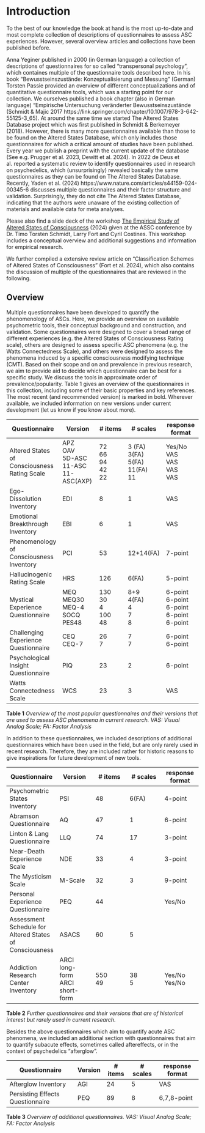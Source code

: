 
# Introduction

To the best of our knowledge the book at hand is the most up-to-date and most complete collection of descriptions of questionnaires to assess ASC experiences. However, several overview articles and collections have been published before. 

Anna Yeginer published in 2000 (in German language) a collection of descriptions of questionnaires for so called "transpersonal psychology", which containes multiple of the questionnaire tools described here. In his book "Bewusstseinszustände: Konzeptualisierung und Messung" (German) Torsten Passie provided an overview of different conceptualizations and of quantitative questionnaire tools, which was a starting point for our collection. We ourselves published a book chapter (also in German language) "Empirische Untersuchung veränderter Bewusstseinszustände (Schmidt & Majic 2017  https://link.springer.com/chapter/10.1007/978-3-642-55125-3_65). At around the same time we started The Altered States Database project which was first published in Schmidt & Berkemeyer (2018). However, there is many more questionnaires available than those to be found on the Altered States Database, which only includes those questionnaires for which a critical amount of studies have been published. Every year we publish a preprint with the current update of the database (See e.g. Prugger et al. 2023, Dewitt et al. 2024).
In 2022 de Deus et al. reported a systematic review to identify questionnaires used in research on psychedelics, which (unsurprisingly) revealed basically the same questionnaires as they can be found on The Altered States Database.
Recently, Yaden et al. (2024) https://www.nature.com/articles/s44159-024-00345-6 discusses multiple questionnaires and their factor structure and validation. Surprisingly, they do not cite The Altered States Database, indicating that the authors were unaware of the existing collection of materials and available data for meta analyses. 

Please also find a slide deck of the workshop [The Empirical Study of Altered States of Consciousness](https://www.researchgate.net/publication/382366098_The_Empirical_Study_of_Altered_States_of_Consciousness_ASSC_Tutorial) (2024) given at the ASSC conference by Dr. Timo Torsten Schmidt, Larry Fort and Cyril Costines. This workshop includes a conceptual overview and additional suggestions and information for empirical research. 

We further compiled a extensive review article on "Classification Schemes of Altered States of Consciousness" (Fort et al. 2024), which also contains the discussion of multiple of the questionnaires that are reviewed in the following.

## Overview 

Multiple questionnaires have been developed to quantify the phenomenology of ASCs. Here, we provide an overview on available psychometric tools, their conceptual background and construction, and validation. Some questionnaires were designed to cover a broad range of different experiences (e.g. the Altered States of Consciousness Rating scale), others are designed to assess specific ASC phenomena (e.g. the Watts Connectedness Scale), and others were designed to assess the phenomena induced by a specific consciousness modifying technique (CMT). Based on their scope and on and prevalence in previous research, we aim to provide aid to decide which questionnaire can be best for a specific study. We discuss the tools in approximate order of prevalence/popularity.
Table 1 gives an overview of the questionnaires in this collection, including some of their basic properties and key references. The most recent (and recommended version) is marked in bold. Wherever available, we included information on new versions under current development (let us know if you know about more).


| Questionnaire  | Version | # items  | # scales | response format 
|-----------|-----------|-----------|-----------|-----------|
| Altered States of Consciousness Rating Scale  | APZ <br /> OAV <br /> 5D-ASC <br /> 11-ASC <br /> 11-ASC(AXP) | 72 <br /> 66 <br /> 94 <br /> 42 <br /> 22 | 3 (FA) <br /> 3(FA) <br /> 5(FA) <br /> 11(FA)<br /> 11  | Yes/No <br /> VAS <br /> VAS <br /> VAS <br /> VAS |
| Ego-Dissolution Inventory | EDI | 8 | 1 | VAS |
| Emotional Breakthrough Inventory | EBI | 6 | 1 | VAS |
| Phenomenology of Consciousness Inventory | PCI | 53 | 12+14(FA)  | 7-point |
| Hallucinogenic Rating Scale | HRS | 126 | 6(FA)  | 5-point |
| Mystical Experience Questionnaire | MEQ <br />  MEQ30 <br /> MEQ-4 <br /> SOCQ <br /> PES48 | 130 <br /> 30 <br />  4 <br /> 100 <br /> 48 | 8+9  <br />  4(FA) <br /> 4 <br />7 <br /> 8  | 6-point <br /> 6-point <br /> 6-point <br /> 6-point <br /> 6-point |
| Challenging Experience Questionnaire | CEQ <br />  CEQ-7 | 26 <br /> 7 <br />  |  7 <br /> 7 <br /> |  6-point <br /> 6-point <br />  |
| Psychological Insight Questionnaire | PIQ | 23 | 2 | 6-point|
| Watts Connectedness Scale | WCS | 23 | 3 | VAS |

__Table 1__ _Overview of the most popular questionnaires and their versions that are used to assess ASC phenomena in current research. VAS: Visual Analog Scale; FA: Factor Analysis_


In addition to these questionnaires, we included descriptions of additional questionnaires which have been used in the field, but are only rarely used in recent research. Therefore, they are included rather for historic reasons to give inspirations for future development of new tools.


| Questionnaire  | Version | # items  | # scales | response format 
|-----------|-----------|-----------|-----------|-----------|
| Psychometric States Inventory | PSI | 48 | 6(FA)  | 4-point |
| Abramson Questionnaire  | AQ | 47 | 1 |  6-point |
| Linton & Lang Questionnaire | LLQ | 74 | 17 | 3-point  |
| Near-Death Experience Scale | NDE | 33 | 4 | 3-point  |
| The Mysticism Scale | M-Scale | 32 | 3 | 9-point |
| Personal Experience Questionnaire | PEQ | 44 |  | Yes/No |
| Assessment Schedule for Altered States of Consciousness | ASACS | 60 | 5 |  |
| Addiction Research Center Inventory | ARCI long-form <br /> ARCI short-form | 550 <br /> 49 | 38 <br /> 5 | Yes/No <br /> Yes/No |
__Table 2__ _Further questionnaires and their versions that are of historical interest but rarely used in current research._


Besides the above questionnaires which aim to quantify acute ASC phenomena, we included an additional section with questionnaires that aim to quantify subacute effects, sometimes called aftereffects, or in the context of psychedelics "afterglow".


| Questionnaire  | Version | # items  | # scales | response format 
|-----------|-----------|-----------|-----------|-----------|
| Afterglow Inventory | AGI | 24 | 5 | VAS |
| Persisting Effects Questionnaire | PEQ | 89| 8 | 6,7,8-point |

__Table 3__ _Overview of additional questionnaires. VAS: Visual Analog Scale; FA: Factor Analysis_
